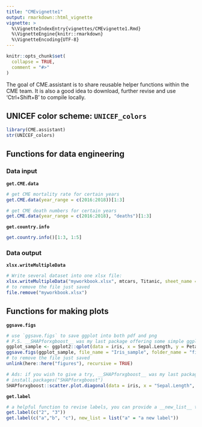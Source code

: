 ```yaml
---
title: "CMEvignette1"
output: rmarkdown::html_vignette
vignette: >
  %\VignetteIndexEntry{vignettes/CMEvignette1.Rmd}
  %\VignetteEngine{knitr::rmarkdown}
  %\VignetteEncoding{UTF-8}
---
```


```r
knitr::opts_chunk$set(
  collapse = TRUE,
  comment = "#>"
)
```

The goal of CME.assistant is to share reusable helper functions within the CME team.
It is also a good idea to download, further revise and use 'Ctrl+Shift+B' to compile locally.

## UNICEF color scheme: `UNICEF_colors`
```r
library(CME.assistant)
str(UNICEF_colors)
```

## Functions for data engineering

### Data input

**`get.CME.data`**
```r
# get CME mortality rate for certain years 
get.CME.data(year_range = c(2016:2018))[1:3]

# get CME death numbers for certain years
get.CME.data(year_range = c(2016:2018), "deaths")[1:3]
```

**`get.country.info`**
```r
get.country.info()[1:3, 1:5]
```

### Data output

**`xlsx.writeMultipleData`**
```r
# Write several dataset into one xlsx file:
xlsx.writeMultipleData("myworkbook.xlsx", mtcars, Titanic, sheet_name = c("dt1", "dt2"))
# to remove the file just saved
file.remove("myworkbook.xlsx")
```

## Functions for making plots

**`ggsave.figs`**
```r
# use `ggsave.figs` to save ggplot into both pdf and png
# P.S. __SHAPforxgboost__ was my last package offering some simple ggplot visualization functions
ggplot_sample <- ggplot2::qplot(data = iris, x = Sepal.Length, y = Petal.Length)
ggsave.figs(ggplot_sample, file_name = "Iris_sample", folder_name = "figures")
# to remove the file just saved
unlink(here::here("figures"), recursive = TRUE)

# Ads: if you wish to give a try, __SHAPforxgboost__ was my last package offering some simple ggplot visualization functions
# install.packages("SHAPforxgboost")
SHAPforxgboost::scatter.plot.diagonal(data = iris, x = "Sepal.Length", y = "Petal.Length")
```

**`get.label`**
```r
# a helpful function to revise labels, you can provide a __new_list__ to define the labels
get.label(c("2", "3"))
get.label(c("a","b", "c"), new_list = list("a" = "a new label"))

```

